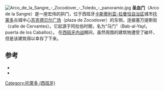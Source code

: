 [[File:Arco_de_la_Sangre_-_Zocodover_-_Toledo_-_panoramio.jpg|right]]
'''圣血门'''（Arco de la Sangre）是一座宏伟的拱门，位于西班牙[[卡斯蒂利亚-拉曼恰自治区|卡斯蒂利亚-拉曼恰自治区]]城市[[托萊多_(西班牙)|托莱多]]古城中心[[苏克德贝尔广场|苏克德贝尔广场]]（plaza de Zocodover）的东侧{{sfn|Porres Martín-Cleto|1966|pp=34-37}}，连接塞万提斯街（calle de Cervantes）{{sfn|Carrero de Dios|1981|p=51-52}}。它起源于阿拉伯时期，名为“马门”（Bab-al-Yayl，puerta de los Caballos）{{sfn|Porres Martín-Cleto|1966|pp=34-37}}{{sfn|Carrero de Dios|1981|p=51-52}}。 在[[西班牙内战|西班牙内战]]期间，虽然周围的建筑物遭受了破坏，但是该建筑得以幸存了下来{{sfn|Porres Martín-Cleto|1966|pp=34-37}}。

== 参考 ==
{{reflist}}
* {{cite book|title=Las murallas y las puertas de Toledo|first=Manuel|last=Carrero de Dios|editor=Instituto Provincial de Investigaciones y Estudios Toledanos|issn=0211-4607|location=Toledo|year=1981|url=http://realacademiatoledo.es/wp-content/uploads/2014/02/files_temastoledanos_14.%20Las%20murallas%20y%20las%20puertas%20de%20Toledo,%20por%20Manuel%20Carrero%20de%20Dios.pdf}}
* {{cite book|title=Pequeña historia de Zocodover|author=Julio Porres Martín-Cleto|pages=17-49|location=Toledo|date=10 de diciembre de 1966|volume=año XII|editor=Diputación Provincial de Toledo|year=1966|url=http://www.diputoledo.es/archivos/archivo/revistas/1966_55-56.pdf|access-date=2020-09-01|archive-date=2017-08-02|archive-url=https://web.archive.org/web/20170802042242/http://www.diputoledo.es/archivos/archivo/revistas/1966_55-56.pdf|dead-url=no}}
[[Category:托萊多_(西班牙)|Category:托萊多 (西班牙)]]